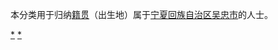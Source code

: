 {{Catnav|頁面分類|各種主題的頁面分類|依中国各省来作的分类|各地中国人|宁夏人}}
{{Catnav|頁面分類|人物|各國人物|中国人|各地中国人|宁夏人}}

本分类用于归纳[[籍贯|籍贯]]（出生地）属于[[宁夏回族自治区|宁夏回族自治区]][[吴忠市|吴忠市]]的人士。

[[Category:宁夏人|*]]
[[Category:吴忠|*]]